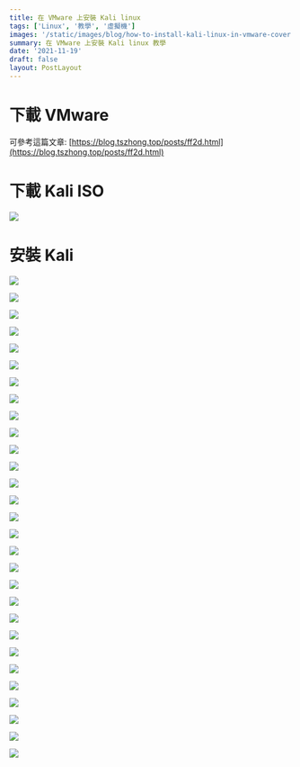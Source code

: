 ```yaml
---
title: 在 VMware 上安裝 Kali linux
tags: ['Linux', '教學', '虛擬機']
images: '/static/images/blog/how-to-install-kali-linux-in-vmware-cover.png'
summary: 在 VMware 上安裝 Kali linux 教學
date: '2021-11-19'
draft: false
layout: PostLayout
---
```


<TOCInline toc={props.toc} asDisclosure />

# 下載 VMware

可參考這篇文章: [https://blog.tszhong.top/posts/ff2d.html](https://blog.tszhong.top/posts/ff2d.html)

# 下載 Kali ISO

![](/static/images/blog/how-to-install-kali-linux-in-vmware-1.png)

# 安裝 Kali

![](/static/images/blog/how-to-install-kali-linux-in-vmware-2.png)

![](/static/images/blog/how-to-install-kali-linux-in-vmware-3.png)

![](/static/images/blog/how-to-install-kali-linux-in-vmware-4.png)

![](/static/images/blog/how-to-install-kali-linux-in-vmware-5.png)

![](/static/images/blog/how-to-install-kali-linux-in-vmware-6.png)

![](/static/images/blog/how-to-install-kali-linux-in-vmware-7.png)

![](/static/images/blog/how-to-install-kali-linux-in-vmware-8.png)

![](/static/images/blog/how-to-install-kali-linux-in-vmware-9.png)

![](/static/images/blog/how-to-install-kali-linux-in-vmware-10.png)

![](/static/images/blog/how-to-install-kali-linux-in-vmware-11.png)

![](/static/images/blog/how-to-install-kali-linux-in-vmware-12.png)

![](/static/images/blog/how-to-install-kali-linux-in-vmware-13.png)

![](/static/images/blog/how-to-install-kali-linux-in-vmware-14.png)

![](/static/images/blog/how-to-install-kali-linux-in-vmware-15.png)

![](/static/images/blog/how-to-install-kali-linux-in-vmware-16.png)

![](/static/images/blog/how-to-install-kali-linux-in-vmware-17.png)

![](/static/images/blog/how-to-install-kali-linux-in-vmware-18.png)

![](/static/images/blog/how-to-install-kali-linux-in-vmware-19.png)

![](/static/images/blog/how-to-install-kali-linux-in-vmware-20.png)

![](/static/images/blog/how-to-install-kali-linux-in-vmware-21.png)

![](/static/images/blog/how-to-install-kali-linux-in-vmware-22.png)

![](/static/images/blog/how-to-install-kali-linux-in-vmware-23.png)

![](/static/images/blog/how-to-install-kali-linux-in-vmware-24.png)

![](/static/images/blog/how-to-install-kali-linux-in-vmware-25.png)

![](/static/images/blog/how-to-install-kali-linux-in-vmware-26.png)

![](/static/images/blog/how-to-install-kali-linux-in-vmware-27.png)

![](/static/images/blog/how-to-install-kali-linux-in-vmware-28.png)

![](/static/images/blog/how-to-install-kali-linux-in-vmware-29.png)

![](/static/images/blog/how-to-install-kali-linux-in-vmware-30.png)
